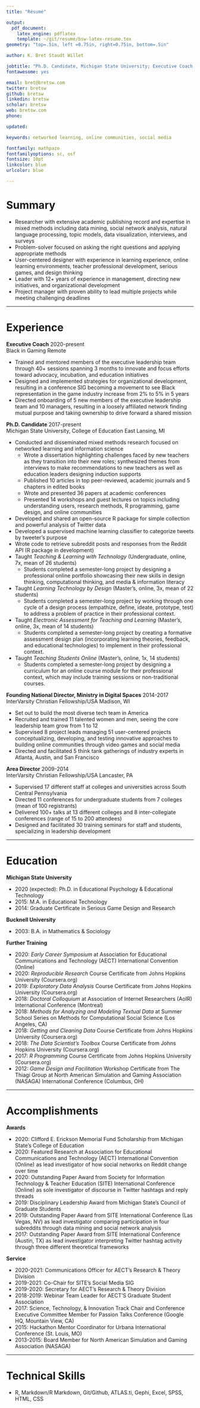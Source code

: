 ```yaml
---
title: "Résumé"

output: 
  pdf_document:
    latex_engine: pdflatex
    template: ~/git/resume/bsw-latex-resume.tex
geometry: "top=.5in, left =0.75in, right=0.75in, bottom=.5in"

author: K. Bret Staudt Willet

jobtitle: "Ph.D. Candidate, Michigan State University; Executive Coach, Black in Gaming"
fontawesome: yes

email: bret@bretsw.com
twitter: bretsw
github: bretsw
linkedin: bretsw
scholar: bretsw
web: bretsw.com
phone: 

updated: 

keywords: networked learning, online communities, social media

fontfamily: mathpazo
fontfamilyoptions: sc, osf
fontsize: 10pt
linkcolor: blue
urlcolor: blue

---
```


# Summary

- Researcher with extensive academic publishing record and expertise in mixed methods including data mining, social network analysis, natural language processing, topic models, data visualization, interviews, and surveys
- Problem-solver focused on asking the right questions and applying appropriate methods
- User-centered designer with experience in learning experience, online learning environments, teacher professional development, serious games, and design thinking 
- Leader with 12+ years of experience in management, directing new initiatives, and organizational development
- Project manager with proven ability to lead multiple projects while meeting challenging deadlines

---

# Experience

**Executive Coach** \hfill 2020-present  
Black in Gaming \hfill Remote

- Trained and mentored members of the executive leadership team through 40+ sessions spanning 3 months to innovate and focus efforts toward advocacy, incubation, and education initiatives
- Designed and implemented strategies for organizational development, resulting in a conference SIG becoming a movement to see Black representation in the game industry increase from 2% to 5% in 5 years
- Directed onboarding of 5 new members of the executive leadership team and 10 managers, resulting in a loosely affiliated network finding mutual purpose and taking ownership to drive forward a shared mission

**Ph.D. Candidate** \hfill 2017-present  
Michigan State University, College of Education \hfill East Lansing, MI

- Conducted and disseminated mixed methods research focused on networked learning and information science
  - Wrote a dissertation highlighting challenges faced by new teachers as they transition into their new roles; synthesized themes from interviews to make recommendations to new teachers as well as education leaders designing induction supports
  - Published 10 articles in top peer-reviewed, academic journals and 5 chapters in edited books
  - Wrote and presented 36 papers at academic conferences
  - Presented 14 workshops and guest lectures on topics including understanding users, research methods, R programming, game design, and online communities
- Developed and shared an open-source R package for simple collection and powerful analysis of Twitter data
- Developed a supervised machine learning classifier to categorize tweets by tweeter's purpose
- Wrote code to retrieve subreddit posts and responses from the Reddit API (R package in development)
- Taught *Teaching & Learning with Technology* (Undergraduate, online, 7x, mean of 26 students)
  - Students completed a semester-long project by designing a professional online portfolio showcasing their new skills in design thinking, computational thinking, and media & information literacy
- Taught *Learning Technology by Design* (Master’s, online, 3x, mean of 22 students)
  - Students completed a semester-long project by working through one cycle of a design process (empathize, define, ideate, prototype, test) to address a problem of practice in their professional context.
- Taught *Electronic Assessment for Teaching and Learning* (Master’s, online, 3x, mean of 14 students)
  - Students completed a semester-long project by creating a formative assessment design plan (incorporating learning theories, feedback, and educational technologies) to implement in their professional context.
- Taught *Teaching Students Online* (Master’s, online, 1x, 14 students)
  - Students completed a semester-long project by designing a curriculum for an online course module for their professional context, which may include training sessions or non-traditional courses.

**Founding National Director, Ministry in Digital Spaces** \hfill 2014-2017  
InterVarsity Christian Fellowship/USA \hfill Madison, WI

- Set out to build the most diverse tech team in America
- Recruited and trained 11 talented women and men, seeing the core leadership team grow from 1 to 12
- Supervised 8 project leads managing 51 user-centered projects conceptualizing, developing, and testing innovative approaches to building online communities through video games and social media
- Directed and facilitated 5 think tank gatherings of industry experts in Atlanta, Austin, and San Francisco


**Area Director** \hfill 2009-2014  
InterVarsity Christian Fellowship/USA \hfill Lancaster, PA

- Supervised 17 different staff at colleges and universities across South Central Pennsylvania
- Directed 11 conferences for undergraduate students from 7 colleges (mean of 100 registrants)
- Delivered 100+ talks at 13 different colleges and 8 inter-collegiate conferences (range of 15 to 200 attendees)
- Designed and facilitated 30 training seminars for staff and students, specializing in leadership development

---

# Education

**Michigan State University**

- 2020 (expected): Ph.D. in Educational Psychology & Educational Technology
- 2015: M.A. in Educational Technology
- 2014: Graduate Certificate in Serious Game Design and Research
 
**Bucknell University**

- 2003: B.A. in Mathematics & Sociology

**Further Training**

- 2020: *Early Career Symposium* at Association for Educational Communications and Technology (AECT) International Convention (Online)
- 2020: *Reproducible Research* Course Certificate from Johns Hopkins University (Coursera.org)
- 2019: *Exploratory Data Analysis* Course Certificate from Johns Hopkins University (Coursera.org)
- 2018: *Doctoral Colloquium* at Association of Internet Researchers (AoIR) International Conference (Montreal)
- 2018: *Methods for Analyzing and Modeling Textual Data* at Summer School Series on Methods for Computational Social Science (Los Angeles, CA)
- 2018: *Getting and Cleaning Data* Course Certificate from Johns Hopkins University (Coursera.org)
- 2018: *The Data Scientist’s Toolbox* Course Certificate from Johns Hopkins University (Coursera.org)
- 2017: *R Programming* Course Certificate from Johns Hopkins University (Coursera.org)
- 2012: *Game Design and Facilitation* Workshop Certificate from The Thiagi Group at North American Simulation and Gaming Association (NASAGA) International Conference (Columbus, OH)

---

# Accomplishments

**Awards**

- 2020: Clifford E. Erickson Memorial Fund Scholarship from Michigan State's College of Education
- 2020: Featured Research at Association for Educational Communications and Technology (AECT) International Convention (Online) as lead investigator of how social networks on Reddit change over time 
- 2020: Outstanding Paper Award from Society for Information Technology & Teacher Education (SITE) International Conference (Online) as sole investigator of discourse in Twitter hashtags and reply threads
- 2019: Disciplinary Leadership Award from Michigan State's Council of Graduate Students
- 2019: Outstanding Paper Award from SITE International Conference (Las Vegas, NV) as lead investigator comparing participation in four subreddits through data mining and social network analysis
- 2017: Outstanding Paper Award from SITE International Conference (Austin, TX) as lead investigator interpreting Twitter hashtag activity through three different theoretical frameworks

**Service**

- 2020-2021: Communications Officer for AECT's Research & Theory Division
- 2019-2021: Co-Chair for SITE's Social Media SIG
- 2019-2020: Secretary for AECT's Research & Theory Division
- 2018-2019: Webinar Team Leader for AECT'S Graduate Student Association
- 2017: Science, Technology, & Innovation Track Chair and Conference Executive Committee Member for Passion Talks Conference (Google HQ, Mountain View, CA)
- 2015: Hackathon Mentor Coordinator for Urbana International Conference (St. Louis, MO)
- 2013-2015: Board Member for North American Simulation and Gaming Association (NASAGA)

---

# Technical Skills

- R, Markdown/R Markdown, Git/Github, ATLAS.ti, Gephi, Excel, SPSS, HTML, CSS